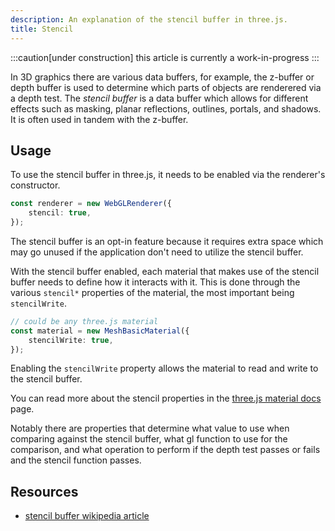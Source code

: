 ```yaml
---
description: An explanation of the stencil buffer in three.js.
title: Stencil
---
```


:::caution[under construction]
this article is currently a work-in-progress
:::

In 3D graphics there are various data buffers, for example, the z-buffer or depth buffer is used to determine which parts of objects are renderered via a depth test. The _stencil buffer_ is a data buffer which allows for different effects such as masking, planar reflections, outlines, portals, and shadows. It is often used in tandem with the z-buffer.


<App client:visible />

## Usage

To use the stencil buffer in three.js, it needs to be enabled via the renderer's constructor.

```ts
const renderer = new WebGLRenderer({
	stencil: true,
});
```

The stencil buffer is an opt-in feature because it requires extra space which may go unused if the application don't need to utilize the stencil buffer.

With the stencil buffer enabled, each material that makes use of the stencil buffer needs to define how it interacts with it. This is done through the various `stencil*` properties of the material, the most important being `stencilWrite`.

```ts
// could be any three.js material
const material = new MeshBasicMaterial({
	stencilWrite: true,
});
```

Enabling the `stencilWrite` property allows the material to read and write to the stencil buffer.

You can read more about the stencil properties in the [three.js material docs](https://threejs.org/docs/#api/en/materials/Material) page.

Notably there are properties that determine what value to use when comparing against the stencil buffer, what gl function to use for the comparison, and what operation to perform if the depth test passes or fails and the stencil function passes.

## Resources

- [stencil buffer wikipedia article](https://en.wikipedia.org/wiki/Stencil_buffer)
